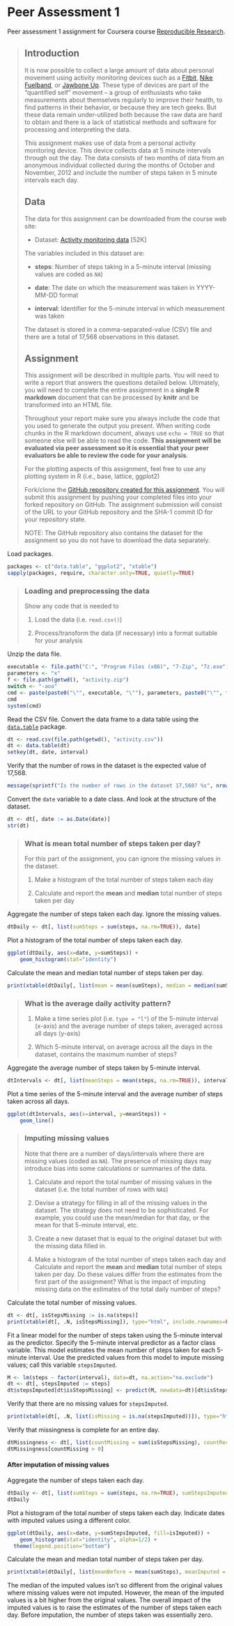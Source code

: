 Peer Assessment 1
=================

Peer assessment 1 assignment for Coursera course [Reproducible Research](Reproducible Research).

> ## Introduction
> 
> It is now possible to collect a large amount of data about personal
> movement using activity monitoring devices such as a
> [Fitbit](http://www.fitbit.com), [Nike
> Fuelband](http://www.nike.com/us/en_us/c/nikeplus-fuelband), or
> [Jawbone Up](https://jawbone.com/up). These type of devices are part of
> the "quantified self" movement -- a group of enthusiasts who take
> measurements about themselves regularly to improve their health, to
> find patterns in their behavior, or because they are tech geeks. But
> these data remain under-utilized both because the raw data are hard to
> obtain and there is a lack of statistical methods and software for
> processing and interpreting the data.
> 
> This assignment makes use of data from a personal activity monitoring
> device. This device collects data at 5 minute intervals through out the
> day. The data consists of two months of data from an anonymous
> individual collected during the months of October and November, 2012
> and include the number of steps taken in 5 minute intervals each day.
> 
> ## Data
> 
> The data for this assignment can be downloaded from the course web
> site:
> 
> * Dataset: [Activity monitoring data](https://d396qusza40orc.cloudfront.net/repdata%2Fdata%2Factivity.zip) [52K]
> 
> The variables included in this dataset are:
> 
> * **steps**: Number of steps taking in a 5-minute interval (missing
>     values are coded as `NA`)
> 
> * **date**: The date on which the measurement was taken in YYYY-MM-DD
>     format
> 
> * **interval**: Identifier for the 5-minute interval in which
>     measurement was taken
> 
> 
> 
> 
> The dataset is stored in a comma-separated-value (CSV) file and there
> are a total of 17,568 observations in this
> dataset.
> 
> 
> ## Assignment
> 
> This assignment will be described in multiple parts. You will need to
> write a report that answers the questions detailed below. Ultimately,
> you will need to complete the entire assignment in a **single R
> markdown** document that can be processed by **knitr** and be
> transformed into an HTML file.
> 
> Throughout your report make sure you always include the code that you
> used to generate the output you present. When writing code chunks in
> the R markdown document, always use `echo = TRUE` so that someone else
> will be able to read the code. **This assignment will be evaluated via
> peer assessment so it is essential that your peer evaluators be able
> to review the code for your analysis**.
> 
> For the plotting aspects of this assignment, feel free to use any
> plotting system in R (i.e., base, lattice, ggplot2)
> 
> Fork/clone the [GitHub repository created for this
> assignment](http://github.com/rdpeng/RepData_PeerAssessment1). You
> will submit this assignment by pushing your completed files into your
> forked repository on GitHub. The assignment submission will consist of
> the URL to your GitHub repository and the SHA-1 commit ID for your
> repository state.
> 
> NOTE: The GitHub repository also contains the dataset for the
> assignment so you do not have to download the data separately.
> 
> 
> 

Load packages.

```r
packages <- c("data.table", "ggplot2", "xtable")
sapply(packages, require, character.only=TRUE, quietly=TRUE)
```


> ### Loading and preprocessing the data
> 
> Show any code that is needed to
> 
> 1. Load the data (i.e. `read.csv()`)
> 
> 2. Process/transform the data (if necessary) into a format suitable for your analysis

Unzip the data file.

```r
executable <- file.path("C:", "Program Files (x86)", "7-Zip", "7z.exe")
parameters <- "x"
f <- file.path(getwd(), "activity.zip")
switch <- "-aoa"
cmd <- paste(paste0("\"", executable, "\""), parameters, paste0("\"", f, "\""), switch)
cmd
system(cmd)
```

Read the CSV file.
Convert the data frame to a data table using the [`data.table`](http://cran.r-project.org/web/packages/data.table/index.html) package.

```r
dt <- read.csv(file.path(getwd(), "activity.csv"))
dt <- data.table(dt)
setkey(dt, date, interval)
```
 
Verify that the number of rows in the dataset is the expected value of 17,568.

```r
message(sprintf("Is the number of rows in the dataset 17,568? %s", nrow(dt) == 17568))
```

Convert the `date` variable to a date class.
And look at the structure of the dataset.

```r
dt <- dt[, date := as.Date(date)]
str(dt)
```


> ### What is mean total number of steps taken per day?
> 
> For this part of the assignment, you can ignore the missing values in
> the dataset.
> 
> 1. Make a histogram of the total number of steps taken each day
> 
> 2. Calculate and report the **mean** and **median** total number of steps taken per day

Aggregate the number of steps taken each day.
Ignore the missing values.

```r
dtDaily <- dt[, list(sumSteps = sum(steps, na.rm=TRUE)), date]
```

Plot a histogram of the total number of steps taken each day.

```r
ggplot(dtDaily, aes(x=date, y=sumSteps)) +
	geom_histogram(stat="identity")
```

Calculate the mean and median total number of steps taken per day.

```r
print(xtable(dtDaily[, list(mean = mean(sumSteps), median = median(sumSteps))]), type="html", include.rownames=FALSE)
```


> ### What is the average daily activity pattern?
> 
> 1. Make a time series plot (i.e. `type = "l"`) of the 5-minute interval (x-axis) and the average number of steps taken, averaged across all days (y-axis)
> 
> 2. Which 5-minute interval, on average across all the days in the dataset, contains the maximum number of steps?

Aggregate the average number of steps taken by 5-minute interval.

```r
dtIntervals <- dt[, list(meanSteps = mean(steps, na.rm=TRUE)), interval]
```

Plot a time series of the 5-minute interval and the average number of steps taken across all days.

```r
ggplot(dtIntervals, aes(x=interval, y=meanSteps)) +
	geom_line()
```


> ### Imputing missing values
> 
> Note that there are a number of days/intervals where there are missing
> values (coded as `NA`). The presence of missing days may introduce
> bias into some calculations or summaries of the data.
> 
> 1. Calculate and report the total number of missing values in the dataset (i.e. the total number of rows with `NA`s)
> 
> 2. Devise a strategy for filling in all of the missing values in the dataset. The strategy does not need to be sophisticated. For example, you could use the mean/median for that day, or the mean for that 5-minute interval, etc.
> 
> 3. Create a new dataset that is equal to the original dataset but with the missing data filled in.
> 
> 4. Make a histogram of the total number of steps taken each day and Calculate and report the **mean** and **median** total number of steps taken per day. Do these values differ from the estimates from the first part of the assignment? What is the impact of imputing missing data on the estimates of the total daily number of steps?

Calculate the total number of missing values.

```r
dt <- dt[, isStepsMissing := is.na(steps)]
print(xtable(dt[, .N, isStepsMissing]), type="html", include.rownames=FALSE)
```

Fit a linear model for the number of steps taken using the 5-minute interval as the predictor.
Specify the 5-minute interval predictor as a factor class variable.
This model estimates the mean number of steps taken for each 5-minute interval.
Use the predicted values from this model to impute missing values; call this variable `stepsImputed`.

```r
M <- lm(steps ~ factor(interval), data=dt, na.action="na.exclude")
dt <- dt[, stepsImputed := steps]
dt$stepsImputed[dt$isStepsMissing] <- predict(M, newdata=dt)[dt$isStepsMissing]
```

Verify that there are no missing values for `stepsImputed`.

```r
print(xtable(dt[, .N, list(isMissing = is.na(stepsImputed))]), type="html", include.rownames=FALSE)
```

Verify that missingness is complete for an entire day.

```r
dtMissingness <- dt[, list(countMissing = sum(isStepsMissing), countRecords = .N, propMissing = sum(isStepsMissing / .N)), date]
dtMissingness[countMissing > 0]
```

#### After imputation of missing values

Aggregate the number of steps taken each day.

```r
dtDaily <- dt[, list(sumSteps = sum(steps, na.rm=TRUE), sumStepsImputed = sum(stepsImputed), isImputed = sum(isStepsMissing) > 0), date]
dtDaily
```

Plot a histogram of the total number of steps taken each day. Indicate dates with imputed values using a different color.

```r
ggplot(dtDaily, aes(x=date, y=sumStepsImputed, fill=isImputed)) +
	geom_histogram(stat="identity", alpha=1/2) +
  theme(legend.position="bottom")
```

Calculate the mean and median total number of steps taken per day.

```r
print(xtable(dtDaily[, list(meanBefore = mean(sumSteps), meanImputed = mean(sumStepsImputed), medianBefore = median(sumSteps), medianImputed = median(sumStepsImputed))]), type="html", include.rownames=FALSE)
```

The median of the imputed values isn't so different from the original values where missing values were not imputed.
However, the mean of the imputed values is a bit higher from the original values.
The overall impact of the imputed values is to raise the estimates of the number of steps taken each day.
Before imputation, the number of steps taken was essentially zero.

